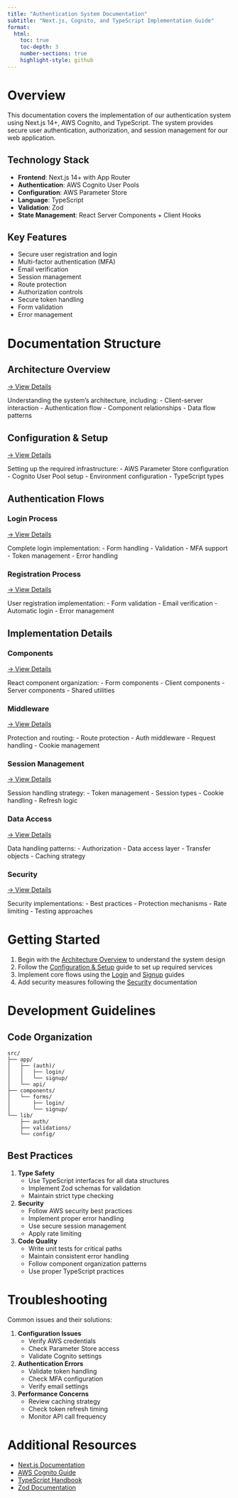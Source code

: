 ```yaml
---
title: "Authentication System Documentation"
subtitle: "Next.js, Cognito, and TypeScript Implementation Guide"
format:
  html:
    toc: true
    toc-depth: 3
    number-sections: true
    highlight-style: github
---
```


# Overview {#overview}

This documentation covers the implementation of our authentication system using Next.js 14+, AWS Cognito, and TypeScript. The system provides secure user authentication, authorization, and session management for our web application.

## Technology Stack {#tech-stack}

- **Frontend**: Next.js 14+ with App Router
- **Authentication**: AWS Cognito User Pools
- **Configuration**: AWS Parameter Store
- **Language**: TypeScript
- **Validation**: Zod
- **State Management**: React Server Components + Client Hooks

## Key Features {#key-features}

- Secure user registration and login
- Multi-factor authentication (MFA)
- Email verification
- Session management
- Route protection
- Authorization controls
- Secure token handling
- Form validation
- Error management

# Documentation Structure {#structure}

## Architecture Overview {#architecture}
[→ View Details](architecture.qmd)

Understanding the system's architecture, including:
- Client-server interaction
- Authentication flow
- Component relationships
- Data flow patterns

## Configuration & Setup {#config}
[→ View Details](config-setup.qmd)

Setting up the required infrastructure:
- AWS Parameter Store configuration
- Cognito User Pool setup
- Environment configuration
- TypeScript types

## Authentication Flows {#flows}

### Login Process {#login}
[→ View Details](login-flow.qmd)

Complete login implementation:
- Form handling
- Validation
- MFA support
- Token management
- Error handling

### Registration Process {#signup}
[→ View Details](signup-flow.qmd)

User registration implementation:
- Form validation
- Email verification
- Automatic login
- Error management

## Implementation Details {#implementation}

### Components {#components}
[→ View Details](components.qmd)

React component organization:
- Form components
- Client components
- Server components
- Shared utilities

### Middleware {#middleware}
[→ View Details](middleware.qmd)

Protection and routing:
- Route protection
- Auth middleware
- Request handling
- Cookie management

### Session Management {#session}
[→ View Details](session-mgmt.qmd)

Session handling strategy:
- Token management
- Session types
- Cookie handling
- Refresh logic

### Data Access {#data-access}
[→ View Details](data-access.qmd)

Data handling patterns:
- Authorization
- Data access layer
- Transfer objects
- Caching strategy

### Security {#security}
[→ View Details](security.qmd)

Security implementations:
- Best practices
- Protection mechanisms
- Rate limiting
- Testing approaches

# Getting Started {#getting-started}

1. Begin with the [Architecture Overview](architecture.qmd) to understand the system design
2. Follow the [Configuration & Setup](config-setup.qmd) guide to set up required services
3. Implement core flows using the [Login](login-flow.qmd) and [Signup](signup-flow.qmd) guides
4. Add security measures following the [Security](security.qmd) documentation

# Development Guidelines {#guidelines}

## Code Organization

```
src/
├── app/
│   ├── (auth)/
│   │   ├── login/
│   │   └── signup/
│   └── api/
├── components/
│   └── forms/
│       ├── login/
│       └── signup/
└── lib/
    ├── auth/
    ├── validations/
    └── config/
```

## Best Practices

1. **Type Safety**
   - Use TypeScript interfaces for all data structures
   - Implement Zod schemas for validation
   - Maintain strict type checking

2. **Security**
   - Follow AWS security best practices
   - Implement proper error handling
   - Use secure session management
   - Apply rate limiting

3. **Code Quality**
   - Write unit tests for critical paths
   - Maintain consistent error handling
   - Follow component organization patterns
   - Use proper TypeScript practices

# Troubleshooting {#troubleshooting}

Common issues and their solutions:

1. **Configuration Issues**
   - Verify AWS credentials
   - Check Parameter Store access
   - Validate Cognito settings

2. **Authentication Errors**
   - Validate token handling
   - Check MFA configuration
   - Verify email settings

3. **Performance Concerns**
   - Review caching strategy
   - Check token refresh timing
   - Monitor API call frequency

# Additional Resources {#resources}

- [Next.js Documentation](https://nextjs.org/docs)
- [AWS Cognito Guide](https://docs.aws.amazon.com/cognito)
- [TypeScript Handbook](https://www.typescriptlang.org/docs)
- [Zod Documentation](https://zod.dev)